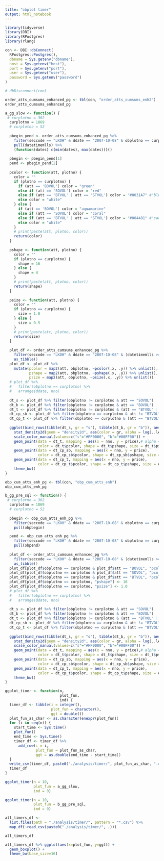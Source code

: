 ```yaml
---
title: "obplot timer"
output: html_notebook
---
```



```r
library(tidyverse)
library(DBI)
library(RPostgres)
library(rlang)
```

```r
con <- DBI::dbConnect(
  RPostgres::Postgres(),
  dbname = Sys.getenv("dbname"),
  host = Sys.getenv("host"),
  port = Sys.getenv("port"),
  user = Sys.getenv("user"),
  password = Sys.getenv("password")
)
```

```r
# dbDisconnect(con)
```


```r
order_atts_cumsums_enhanced_pg <- tbl(con, "order_atts_cumsums_enh2")
order_atts_cumsums_enhanced_pg
```

```r
a_gg_slow <- function() {
 # curplotno = 302
  curplotno = 1869
  # curplotno = 52
  
  pbegin_pend <- order_atts_cumsums_enhanced_pg %>%
    filter(seccode == "LKOH" & ddate == "2007-10-08" & obplotno == curplotno) %>%
    pull(datetimemlls) %>% 
    (function(dates) c(min(dates), max(dates)))()
  
  pbegin <- pbegin_pend[1]
  pend <- pbegin_pend[2]
  
  pcolor <- function(att, plotno) {
    color = ""
    if (plotno == curplotno) {
      if (att == 'BOVOL') color = "green"
      else if (att == 'SOVOL') color = "red"
      else if (att == 'BTVOL' | att == 'STVOL') color = "#8031A7" #"blue"
      else color = "white"
    } else {
      if (att == 'BOVOL') color = "aquamarine"
      else if (att == 'SOVOL') color = "coral"
      else if (att == 'BTVOL' | att == 'STVOL') color = "#004481" #"cadetblue1"
      else color = "white"
    }
    # print(paste(att, plotno, color))
    return(color)
  }
  
  pshape <- function(att, plotno) {
    color = ""
    if (plotno == curplotno) {
      shape = 16
    } else {
      shape = 4
    }
    # print(paste(att, plotno, color))
    return(shape)
  }
  
  psize <- function(att, plotno) {
    color = ""
    if (plotno == curplotno) {
      size = 1.0
    } else {
      size = 0.5
    }
    # print(paste(att, plotno, color))
    return(size)
  }
  
  plot_df <- order_atts_cumsums_enhanced_pg %>% 
    filter(seccode == "LKOH" & ddate == "2007-10-08" & (datetimemlls >= pbegin & datetimemlls <= pend) & (att == "BOVOL" | att == "SOVOL" | att == "BTVOL" | att == "STVOL") & price > 2145.0 & price < 2205.0) %>% 
    as_tibble()
  plot_df <- plot_df %>% 
    mutate(pcolor = map2(att, obplotno, ~pcolor(.x, .y)) %>% unlist(),
           pshape = map2(att, obplotno, ~pshape(.x, .y)) %>% unlist(),
           psize = map2(att, obplotno, ~psize(.x, .y)) %>% unlist())
  # plot_df %>% 
  #   filter(obplotno == curplotno) %>% 
  #   arrange(ddate, nno)
  
  dt_s <- plot_df %>% filter(obplotno != curplotno & att == "SOVOL")
  dt_b <- plot_df %>% filter(obplotno != curplotno & att == "BOVOL")
  dt_t <- plot_df %>% filter(obplotno != curplotno & (att == "BTVOL" | att == "STVOL"))
  dt_cp_sb <- plot_df %>% filter(obplotno == curplotno & att != "BTVOL" & att != "STVOL")
  dt_cp_t <- plot_df %>% filter(obplotno == curplotno & (att == "BTVOL" | att == "STVOL"))
  
  ggplot(bind_rows(tibble(dt_s, gr = "s"), tibble(dt_b, gr = "b")), aes(x = nno, y = price)) +
    stat_density2d(geom = "density2d", aes(color = gr, alpha = log(..level..))) + 
    scale_color_manual(values=c("s"="#FF0000", "b"="#00FF00")) +
    geom_point(data = dt_t, mapping = aes(x = nno, y = price),# alpha = val), 
               color = dt_t$pcolor, shape = dt_t$pshape, size = dt_t$psize) +
    geom_point(data = dt_cp_sb, mapping = aes(x = nno, y = price), 
               color = dt_cp_sb$pcolor, shape = dt_cp_sb$pshape, size = dt_cp_sb$psize) +
    geom_point(data = dt_cp_t, mapping = aes(x = nno, y = price), 
               color = dt_cp_t$pcolor, shape = dt_cp_t$pshape, size = dt_cp_t$psize) +
    theme_bw() 
}
```

```r
obp_cum_atts_enh_pg <- tbl(con, "obp_cum_atts_enh")
obp_cum_atts_enh_pg
```

```r
b_gg_pre_sql <- function() {
 # curplotno = 302
  curplotno = 1869
  # curplotno = 52
  
  pbegin <- obp_cum_atts_enh_pg %>%
    filter(seccode == "LKOH" & ddate == "2007-10-08" & obplotno == curplotno) %>% 
    pull(obpbegin)

  pend <- obp_cum_atts_enh_pg %>%
    filter(seccode == "LKOH" & ddate == "2007-10-08" & obplotno == curplotno) %>% 
    pull(obpend)
  
  plot_df <- order_atts_cumsums_enhanced_pg %>% 
    filter(seccode == "LKOH" & ddate == "2007-10-08" & (datetimemlls >= pbegin & datetimemlls <= pend) & (att == "BOVOL" | att == "SOVOL" | att == "BTVOL" | att == "STVOL") & price > 2145.0 & price < 2205.0) %>% 
    as_tibble()
  plot_df[plot_df$obplotno == curplotno & plot_df$att == "BOVOL", "pcolor"] <- "green"
  plot_df[plot_df$obplotno == curplotno & plot_df$att == "SOVOL", "pcolor"] <- "red"
  plot_df[plot_df$obplotno == curplotno & plot_df$att == "BTVOL", "pcolor"] <- "#8031A7"
  plot_df[plot_df$obplotno == curplotno, "pshape"] <- 16
  plot_df[plot_df$obplotno == curplotno, "psize"] <- 1.0
  # plot_df %>% 
  #   filter(obplotno == curplotno) %>% 
  #   arrange(ddate, nno)
  
  dt_s <- plot_df %>% filter(obplotno != curplotno & att == "SOVOL")
  dt_b <- plot_df %>% filter(obplotno != curplotno & att == "BOVOL")
  dt_t <- plot_df %>% filter(obplotno != curplotno & (att == "BTVOL" | att == "STVOL"))
  dt_cp_sb <- plot_df %>% filter(obplotno == curplotno & att != "BTVOL" & att != "STVOL")
  dt_cp_t <- plot_df %>% filter(obplotno == curplotno & (att == "BTVOL" | att == "STVOL"))
  
  ggplot(bind_rows(tibble(dt_s, gr = "s"), tibble(dt_b, gr = "b")), aes(x = nno, y = price)) +
    stat_density2d(geom = "density2d", aes(color = gr, alpha = log(..level..))) + 
    scale_color_manual(values=c("s"="#FF0000", "b"="#00FF00")) +
    geom_point(data = dt_t, mapping = aes(x = nno, y = price),# alpha = val), 
               color = dt_t$pcolor, shape = dt_t$pshape, size = dt_t$psize) +
    geom_point(data = dt_cp_sb, mapping = aes(x = nno, y = price), 
               color = dt_cp_sb$pcolor, shape = dt_cp_sb$pshape, size = dt_cp_sb$psize) +
    geom_point(data = dt_cp_t, mapping = aes(x = nno, y = price), 
               color = dt_cp_t$pcolor, shape = dt_cp_t$pshape, size = dt_cp_t$psize) +
    theme_bw() 
}
```


```r
ggplot_timer <- function(n, 
                         plot_fun,
                         ind) {
  timer_df <- tibble(i = integer(), 
                     plot_fun = character(), 
                     ggt = double())
  plot_fun_as_char <- as.character(enexpr(plot_fun))
  for (i in seq(n)) {
    start_time <- Sys.time()
    plot_fun()
    end_time <- Sys.time()
    timer_df <- timer_df %>% 
      add_row(i = i,
              plot_fun = plot_fun_as_char,
              ggt = as.double(end_time - start_time))
  }
  write_csv(timer_df, paste0("./analysis/timer/", plot_fun_as_char, ".csv"))
  timer_df
}

ggplot_timer(n = 10,
             plot_fun = a_gg_slow, 
             ind = 0)

ggplot_timer(n = 10,
             plot_fun = b_gg_pre_sql,
             ind = 0)

```

```r
all_timers_df <-
  list.files(path = "./analysis/timer/", pattern = "*.csv") %>% 
  map_df(~read_csv(paste0("./analysis/timer/", .)))

all_timers_df
```

```r
all_timers_df %>% ggplot(aes(x=plot_fun, y=ggt)) + 
  geom_boxplot() +
  theme_bw(base_size=16)
```

